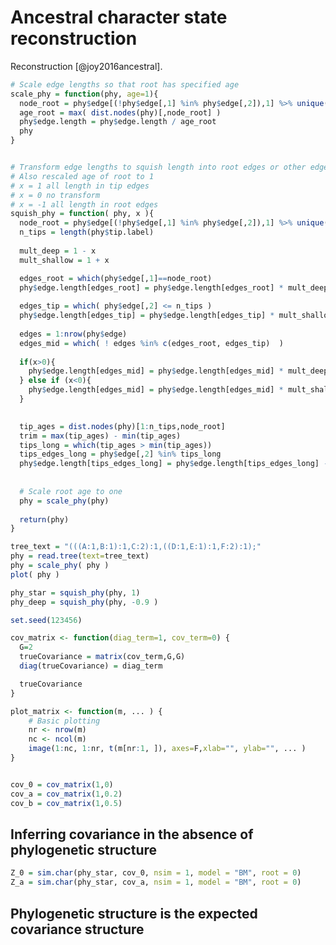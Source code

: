 # Ancestral character state reconstruction

Reconstruction [@joy2016ancestral].

```r




# Scale edge lengths so that root has specified age
scale_phy = function(phy, age=1){
  node_root = phy$edge[(!phy$edge[,1] %in% phy$edge[,2]),1] %>% unique()
  age_root = max( dist.nodes(phy)[,node_root] )
  phy$edge.length = phy$edge.length / age_root
  phy
}


# Transform edge lengths to squish length into root edges or other edges.
# Also rescaled age of root to 1
# x = 1 all length in tip edges
# x = 0 no transform
# x = -1 all length in root edges
squish_phy = function( phy, x ){
  node_root = phy$edge[(!phy$edge[,1] %in% phy$edge[,2]),1] %>% unique()
  n_tips = length(phy$tip.label)
  
  mult_deep = 1 - x
  mult_shallow = 1 + x   

  edges_root = which(phy$edge[,1]==node_root)
  phy$edge.length[edges_root] = phy$edge.length[edges_root] * mult_deep
  
  edges_tip = which( phy$edge[,2] <= n_tips )
  phy$edge.length[edges_tip] = phy$edge.length[edges_tip] * mult_shallow
  
  edges = 1:nrow(phy$edge)
  edges_mid = which( ! edges %in% c(edges_root, edges_tip)  )
  
  if(x>0){
    phy$edge.length[edges_mid] = phy$edge.length[edges_mid] * mult_deep
  } else if (x<0){
    phy$edge.length[edges_mid] = phy$edge.length[edges_mid] * mult_shallow
  }

  
  tip_ages = dist.nodes(phy)[1:n_tips,node_root]
  trim = max(tip_ages) - min(tip_ages)
  tips_long = which(tip_ages > min(tip_ages))
  tips_edges_long = phy$edge[,2] %in% tips_long
  phy$edge.length[tips_edges_long] = phy$edge.length[tips_edges_long] - trim
  
  
  # Scale root age to one
  phy = scale_phy(phy)
  
  return(phy)
}

tree_text = "(((A:1,B:1):1,C:2):1,((D:1,E:1):1,F:2):1);"
phy = read.tree(text=tree_text)
phy = scale_phy( phy )
plot( phy )

phy_star = squish_phy(phy, 1)
phy_deep = squish_phy(phy, -0.9 )

```



```r
set.seed(123456)

cov_matrix <- function(diag_term=1, cov_term=0) {
  G=2
  trueCovariance = matrix(cov_term,G,G)
  diag(trueCovariance) = diag_term

  trueCovariance
}

plot_matrix <- function(m, ... ) {
	# Basic plotting
	nr <- nrow(m)
	nc <- ncol(m)
	image(1:nc, 1:nr, t(m[nr:1, ]), axes=F,xlab="", ylab="", ... )
}


cov_0 = cov_matrix(1,0)
cov_a = cov_matrix(1,0.2)
cov_b = cov_matrix(1,0.5)


```
## Inferring covariance in the absence of phylogenetic structure


```r
Z_0 = sim.char(phy_star, cov_0, nsim = 1, model = "BM", root = 0)
Z_a = sim.char(phy_star, cov_a, nsim = 1, model = "BM", root = 0)

```




## Phylogenetic structure is the expected covariance structure

```r

```

